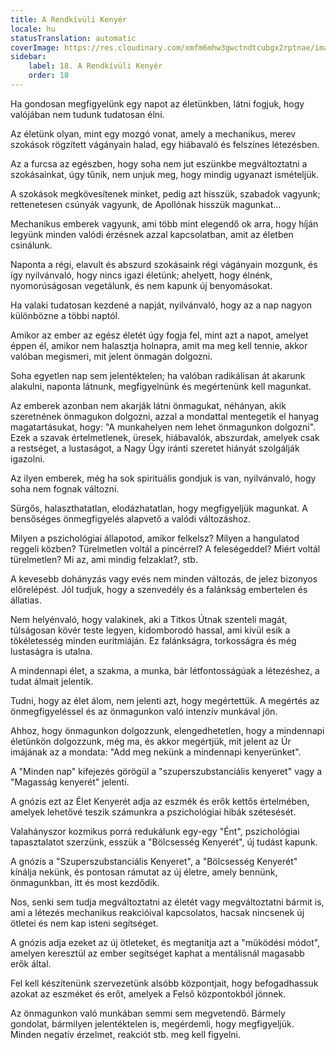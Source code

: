 ```yaml
---
title: A Rendkívüli Kenyér
locale: hu
statusTranslation: automatic
coverImage: https://res.cloudinary.com/xmfm6mhw3gwctndtcubgx2rptnae/image/upload/v1740468922/small_cover_tratado_de_psicologia_revolucionaria_a4c0dca4e0.webp
sidebar:
    label: 18. A Rendkívüli Kenyér
    order: 18
---
```

Ha gondosan megfigyelünk egy napot az életünkben, látni fogjuk, hogy valójában nem tudunk tudatosan élni.

Az életünk olyan, mint egy mozgó vonat, amely a mechanikus, merev szokások rögzített vágányain halad, egy hiábavaló és felszínes létezésben.

Az a furcsa az egészben, hogy soha nem jut eszünkbe megváltoztatni a szokásainkat, úgy tűnik, nem unjuk meg, hogy mindig ugyanazt ismételjük.

A szokások megkövesítenek minket, pedig azt hisszük, szabadok vagyunk; rettenetesen csúnyák vagyunk, de Apollónak hisszük magunkat...

Mechanikus emberek vagyunk, ami több mint elegendő ok arra, hogy híján legyünk minden valódi érzésnek azzal kapcsolatban, amit az életben csinálunk.

Naponta a régi, elavult és abszurd szokásaink régi vágányain mozgunk, és így nyilvánvaló, hogy nincs igazi életünk; ahelyett, hogy élnénk, nyomorúságosan vegetálunk, és nem kapunk új benyomásokat.

Ha valaki tudatosan kezdené a napját, nyilvánvaló, hogy az a nap nagyon különbözne a többi naptól.

Amikor az ember az egész életét úgy fogja fel, mint azt a napot, amelyet éppen él, amikor nem halasztja holnapra, amit ma meg kell tennie, akkor valóban megismeri, mit jelent önmagán dolgozni.

Soha egyetlen nap sem jelentéktelen; ha valóban radikálisan át akarunk alakulni, naponta látnunk, megfigyelnünk és megértenünk kell magunkat.

Az emberek azonban nem akarják látni önmagukat, néhányan, akik szeretnének önmagukon dolgozni, azzal a mondattal mentegetik el hanyag magatartásukat, hogy: "A munkahelyen nem lehet önmagunkon dolgozni". Ezek a szavak értelmetlenek, üresek, hiábavalók, abszurdak, amelyek csak a restséget, a lustaságot, a Nagy Ügy iránti szeretet hiányát szolgálják igazolni.

Az ilyen emberek, még ha sok spirituális gondjuk is van, nyilvánvaló, hogy soha nem fognak változni.

Sürgős, halaszthatatlan, elodázhatatlan, hogy megfigyeljük magunkat. A bensőséges önmegfigyelés alapvető a valódi változáshoz.

Milyen a pszichológiai állapotod, amikor felkelsz? Milyen a hangulatod reggeli közben? Türelmetlen voltál a pincérrel? A feleségeddel? Miért voltál türelmetlen? Mi az, ami mindig felzaklat?, stb.

A kevesebb dohányzás vagy evés nem minden változás, de jelez bizonyos előrelépést. Jól tudjuk, hogy a szenvedély és a falánkság embertelen és állatias.

Nem helyénvaló, hogy valakinek, aki a Titkos Útnak szenteli magát, túlságosan kövér teste legyen, kidomborodó hassal, ami kívül esik a tökéletesség minden euritmiáján. Ez falánkságra, torkosságra és még lustaságra is utalna.

A mindennapi élet, a szakma, a munka, bár létfontosságúak a létezéshez, a tudat álmait jelentik.

Tudni, hogy az élet álom, nem jelenti azt, hogy megértettük. A megértés az önmegfigyeléssel és az önmagunkon való intenzív munkával jön.

Ahhoz, hogy önmagunkon dolgozzunk, elengedhetetlen, hogy a mindennapi életünkön dolgozzunk, még ma, és akkor megértjük, mit jelent az Úr imájának az a mondata: "Add meg nekünk a mindennapi kenyerünket".

A "Minden nap" kifejezés görögül a "szuperszubstanciális kenyeret" vagy a "Magasság kenyerét" jelenti.

A gnózis ezt az Élet Kenyerét adja az eszmék és erők kettős értelmében, amelyek lehetővé teszik számunkra a pszichológiai hibák szétesését.

Valahányszor kozmikus porrá redukálunk egy-egy "Ént", pszichológiai tapasztalatot szerzünk, esszük a "Bölcsesség Kenyerét", új tudást kapunk.

A gnózis a "Szuperszubstanciális Kenyeret", a "Bölcsesség Kenyerét" kínálja nekünk, és pontosan rámutat az új életre, amely bennünk, önmagunkban, itt és most kezdődik.

Nos, senki sem tudja megváltoztatni az életét vagy megváltoztatni bármit is, ami a létezés mechanikus reakcióival kapcsolatos, hacsak nincsenek új ötletei és nem kap isteni segítséget.

A gnózis adja ezeket az új ötleteket, és megtanítja azt a "működési módot", amelyen keresztül az ember segítséget kaphat a mentálisnál magasabb erők által.

Fel kell készítenünk szervezetünk alsóbb központjait, hogy befogadhassuk azokat az eszméket és erőt, amelyek a Felső központokból jönnek.

Az önmagunkon való munkában semmi sem megvetendő. Bármely gondolat, bármilyen jelentéktelen is, megérdemli, hogy megfigyeljük. Minden negatív érzelmet, reakciót stb. meg kell figyelni.

